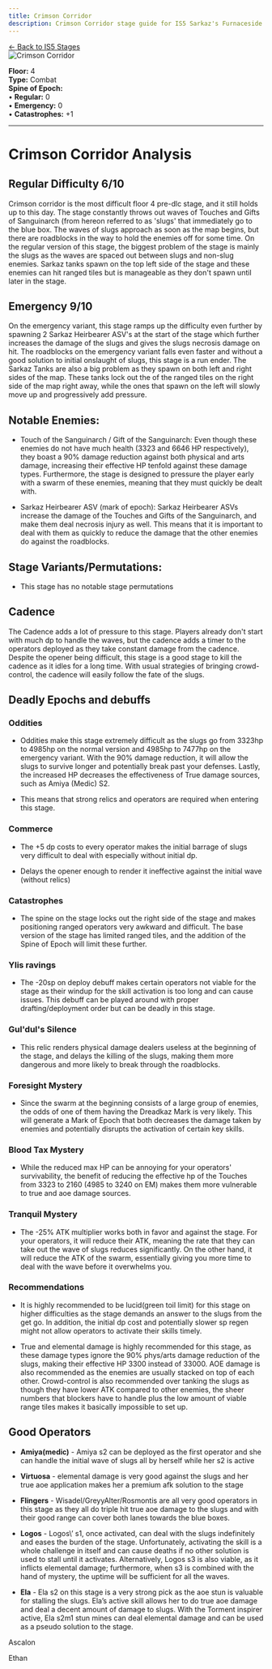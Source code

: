 ```yaml
---
title: Crimson Corridor
description: Crimson Corridor stage guide for IS5 Sarkaz's Furnaceside Fables
---
```


<div class="back-button-container">
  <a href="/is5-sarkaz/stages/" class="back-button">
    <span class="back-arrow">←</span>
    <span class="back-text">Back to IS5 Stages</span>
  </a>
</div>


<img src="/stages/crimson-corridor.png" alt="Crimson Corridor" />

**Floor:** 4  
**Type:** Combat  
**Spine of Epoch:**<br />
• **Regular:** 0<br />
• **Emergency:** 0<br />
• **Catastrophes:** +1

---

<StrategySection title="Stage Analysis" author="oyana" defaultOpen={true}>

# Crimson Corridor Analysis



## Regular Difficulty 6/10

Crimson corridor is the most difficult floor 4 pre-dlc stage, and it still holds up to this day. The stage constantly throws out waves of Touches and Gifts of Sanguinarch (from hereon referred to as \'slugs\' that immediately go to the blue box. The waves of slugs approach as soon as the map begins, but there are roadblocks in the way to hold the enemies off for some time. On the regular version of this stage, the biggest problem of the stage is mainly the slugs as the waves are spaced out between slugs and non-slug enemies. Sarkaz tanks spawn on the top left side of the stage and these enemies can hit ranged tiles but is manageable as they don\'t spawn until later in the stage.



## Emergency 9/10

On the emergency variant, this stage ramps up the difficulty even further by spawning 2 Sarkaz Heirbearer ASV\'s at the start of the stage which further increases the damage of the slugs and gives the slugs necrosis damage on hit. The roadblocks on the emergency variant falls even faster and without a good solution to initial onslaught of slugs, this stage is a run ender. The Sarkaz Tanks are also a big problem as they spawn on both left and right sides of the map. These tanks lock out the of the ranged tiles on the right side of the map right away, while the ones that spawn on the left will slowly move up and progressively add pressure. 



## Notable Enemies:

- Touch of the Sanguinarch / Gift of the Sanguinarch: Even though these enemies do not have much health (3323 and 6646 HP respectively), they boast a 90% damage reduction against both physical and arts damage, increasing their effective HP tenfold against these damage types. Furthermore, the stage is designed to pressure the player early with a swarm of these enemies, meaning that they must quickly be dealt with.

- Sarkaz Heirbearer ASV (mark of epoch): Sarkaz Heirbearer ASVs increase the damage of the Touches and Gifts of the Sanguinarch, and make them deal necrosis injury as well. This means that it is important to deal with them as quickly to reduce the damage that the other enemies do against the roadblocks. 



## Stage Variants/Permutations:

* This stage has no notable stage permutations



## Cadence

The Cadence adds a lot of pressure to this stage. Players already don\'t start with much dp to handle the waves, but the cadence adds a timer to the operators deployed as they take constant damage from the cadence. Despite the opener being difficult, this stage is a good stage to kill the cadence as it idles for a long time. With usual strategies of bringing crowd-control, the cadence will easily follow the fate of the slugs. 


## Deadly Epochs and debuffs

### Oddities

- Oddities make this stage extremely difficult as the slugs go from 3323hp to 4985hp on the normal version and 4985hp to 7477hp on the emergency variant. With the 90% damage reduction, it will allow the slugs to survive longer and potentially break past your defenses. Lastly, the increased HP decreases the effectiveness of True damage sources, such as Amiya (Medic) S2.



- This means that strong relics and operators are required when entering this stage.



### Commerce

- The +5 dp costs to every operator makes the initial barrage of slugs very difficult to deal with especially without initial dp.

- Delays the opener enough to render it ineffective against the initial wave (without relics)



### Catastrophes

- The spine on the stage locks out the right side of the stage and makes positioning ranged operators very awkward and difficult. The base version of the stage has limited ranged tiles, and the addition of the Spine of Epoch will limit these further.



### Ylis ravings

- The -20sp on deploy debuff makes certain operators not viable for the stage as their windup for the skill activation is too long and can cause issues. This debuff can be played around with proper drafting/deployment order but can be deadly in this stage.



### Gul\'dul\'s Silence

- This relic renders physical damage dealers useless at the beginning of the stage, and delays the killing of the slugs, making them more dangerous and more likely to break through the roadblocks.



### Foresight Mystery

- Since the swarm at the beginning consists of a large group of enemies, the odds of one of them having the Dreadkaz Mark is very likely. This will generate a Mark of Epoch that both decreases the damage taken by enemies and potentially disrupts the activation of certain key skills.



### Blood Tax Mystery

- While the reduced max HP can be annoying for your operators\' survivability, the benefit of reducing the effective hp of the Touches from 3323 to 2160 (4985 to 3240 on EM) makes them more vulnerable to true and aoe damage sources.



### Tranquil Mystery

- The -25% ATK multiplier works both in favor and against the stage. For your operators, it will reduce their ATK, meaning the rate that they can take out the wave of slugs reduces significantly. On the other hand, it will reduce the ATK of the swarm, essentially giving you more time to deal with the wave before it overwhelms you.



### Recommendations

- It is highly recommended to be lucid(green toil limit) for this stage on higher difficulties as the stage demands an answer to the slugs from the get go. In addition, the initial dp cost and potentially slower sp regen might not allow operators to activate their skills timely.


- True and elemental damage is highly recommended for this stage, as these damage types ignore the 90% phys/arts damage reduction of the slugs, making their effective HP 3300 instead of 33000. AOE damage is also recommended as the enemies are usually stacked on top of each other. Crowd-control is also recommended over tanking the slugs as though they have lower ATK compared to other enemies, the sheer numbers that blockers have to handle plus the low amount of viable range tiles makes it basically impossible to set up.





## Good Operators

- **Amiya(medic)** - Amiya s2 can be deployed as the first operator and she can handle the initial wave of slugs all by herself while her s2 is active

- **Virtuosa** - elemental damage is very good against the slugs and her true aoe application makes her a premium afk solution to the stage

- **Flingers** - Wisadel/GreyyAlter/Rosmontis are all very good operators in this stage as they all do triple hit true aoe damage to the slugs and with their good range can cover both lanes towards the blue boxes.

- **Logos** - Logos\’ s1, once activated, can deal with the slugs indefinitely and eases the burden of the stage. Unfortunately, activating the skill is a whole challenge in itself and can cause deaths if no other solution is used to stall until it activates. Alternatively, Logos s3 is also viable, as it inflicts elemental damage; furthermore, when s3 is combined with the hand of mystery, the uptime will be sufficient for all the waves. 

- **Ela** - Ela s2 on this stage is a very strong pick as the aoe stun is valuable for stalling the slugs. Ela’s active skill allows her to do true aoe damage and deal a decent amount of damage to slugs. With the Torment inspirer active, Ela s2m1 stun mines can deal elemental damage and can be used as a pseudo solution to the stage.

Ascalon

Ethan


</StrategySection>
